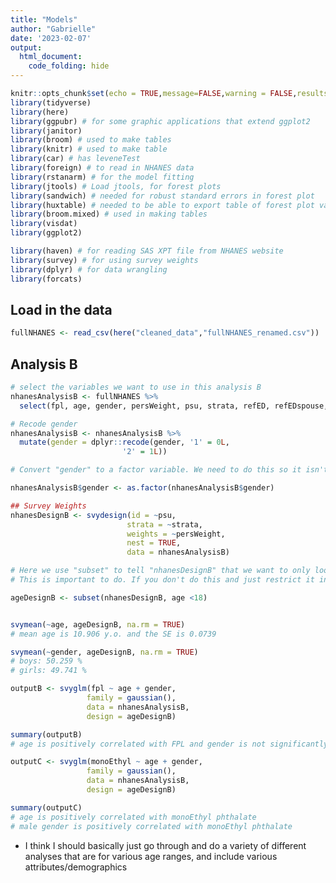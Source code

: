```yaml
---
title: "Models"
author: "Gabrielle"
date: '2023-02-07'
output: 
  html_document:
    code_folding: hide
---
```



```r
knitr::opts_chunk$set(echo = TRUE,message=FALSE,warning = FALSE,results=FALSE)
library(tidyverse)
library(here)
library(ggpubr) # for some graphic applications that extend ggplot2
library(janitor)
library(broom) # used to make tables
library(knitr) # used to make table
library(car) # has leveneTest 
library(foreign) # to read in NHANES data
library(rstanarm) # for the model fitting
library(jtools) # Load jtools, for forest plots
library(sandwich) # needed for robust standard errors in forest plot
library(huxtable) # needed to be able to export table of forest plot values
library(broom.mixed) # used in making tables
library(visdat)
library(ggplot2)

library(haven) # for reading SAS XPT file from NHANES website
library(survey) # for using survey weights
library(dplyr) # for data wrangling
library(forcats)

```


## Load in the data
```r
fullNHANES <- read_csv(here("cleaned_data","fullNHANES_renamed.csv"))
```

## Analysis B

```r
# select the variables we want to use in this analysis B
nhanesAnalysisB <- fullNHANES %>% 
  select(fpl, age, gender, persWeight, psu, strata, refED, refEDspouse, childED, adultED, ethnicity, citizenship, yearsUS, monoEthyl)

# Recode gender
nhanesAnalysisB <- nhanesAnalysisB %>% 
  mutate(gender = dplyr::recode(gender, '1' = 0L,
                         '2' = 1L))

# Convert "gender" to a factor variable. We need to do this so it isn't treated as a continuous variable in our analyses

nhanesAnalysisB$gender <- as.factor(nhanesAnalysisB$gender)

## Survey Weights
nhanesDesignB <- svydesign(id = ~psu,
                          strata = ~strata,
                          weights = ~persWeight,
                          nest = TRUE,
                          data = nhanesAnalysisB)

# Here we use "subset" to tell "nhanesDesignB" that we want to only look at a specific sub-population (i.e., those age less than 18 y.o.)
# This is important to do. If you don't do this and just restrict it in a different way, your estimates WON'T HAVE CORRECT SEs

ageDesignB <- subset(nhanesDesignB, age <18)


svymean(~age, ageDesignB, na.rm = TRUE)
# mean age is 10.906 y.o. and the SE is 0.0739

svymean(~gender, ageDesignB, na.rm = TRUE)
# boys: 50.259 %
# girls: 49.741 %

outputB <- svyglm(fpl ~ age + gender,
                 family = gaussian(),
                 data = nhanesAnalysisB,
                 design = ageDesignB)

summary(outputB)
# age is positively correlated with FPL and gender is not significantly correlated with FPL

outputC <- svyglm(monoEthyl ~ age + gender,
                 family = gaussian(),
                 data = nhanesAnalysisB,
                 design = ageDesignB)

summary(outputC)
# age is positively correlated with monoEthyl phthalate
# male gender is positively correlated with monoEthyl phthalate

```

- I think I should basically just go through and do a variety of different analyses that are for various age ranges, and include various attributes/demographics
